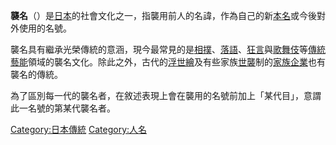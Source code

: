 {{unreferenced|time=2014-09-20T07:55:57+00:00}}
'''襲名'''（{{jpn|j=襲名|hg=しゅうめい|rm=Shūmei|f=y}}）是[[日本|日本]]的社會文化之一，指襲用前人的名諱，作為自己的新[[本名|本名]]或今後對外使用的名號。

襲名具有繼承光榮傳統的意涵，現今最常見的是[[相撲|相撲]]、[[落語|落語]]、[[狂言|狂言]]與[[歌舞伎|歌舞伎]]等[[日本傳統藝能|傳統藝能]]領域的襲名文化。除此之外，古代的[[浮世繪|浮世繪]]及有些家族[[世襲|世襲]]制的[[家族企業|家族企業]]也有襲名的傳統。

為了區別每一代的襲名者，在敘述表現上會在襲用的名號前加上「某代目」，意謂此一名號的第某代襲名者。

[[Category:日本傳統|Category:日本傳統]]
[[Category:人名|Category:人名]]